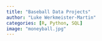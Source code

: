 ```yaml
---
title: "Baseball Data Projects"
author: "Luke Werkmeister-Martin"
categories: [R, Python, SQL]
image: "moneyball.jpg"
---
```

